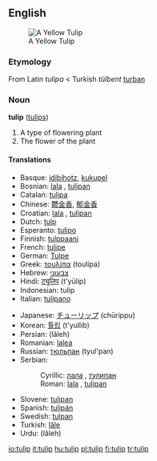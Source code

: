 ==English==
[[Image:Tulip.jpg|right|A Yellow Tulip]]
===Etymology===

From Latin ''tulipa'' < Turkish ''tülbent'' [[turban]]

===Noun===
'''tulip''' ([[tulips]])

#A type of flowering plant
#The flower of the plant

====Translations====
{{top}}
*Basque: [[idibihotz]], [[kukupel]]
*Bosnian: [[lala#Bosnian|lala]] {{f}}, [[tulipan#Bosnian|tulipan]] {{m}}
*Catalan: [[tulipa]] {{f}}
*Chinese: [[鬱金香]], [[郁金香]]
*Croatian: [[lala#Croatian|lala]] {{f}}, [[tulipan#Croatian|tulipan]] {{m}}
*Dutch: [[tulp]] {{f}}
*Esperanto: [[tulipo]]
*Finnish: [[tulppaani]]
*French: [[tulipe]] {{f}}
*German: [[Tulpe]] {{f}}
*Greek: [[τουλίπα]] {{f}} (toul&iacute;pa)
*Hebrew: [[צבעוני]]
*Hindi: [[ट्यूलिप]] (t'yūlip)
*Indonesian: tulip
*Italian: [[tulipano]] {{m}}
{{mid}}
*Japanese: [[チューリップ]] (chūrippu)
*Korean: [[튤립]] (t'yullib)
*Persian: {{FAchar|[[لاله]]}} (lâleh)
*Romanian: [[lalea]] {{f}}
*Russian: [[тюльпан]] {{m}} (tyul'pan)
*Serbian:
*:Cyrillic: [[лала#Serbian|лала]] {{f}}, [[тулипан#Serbian|тулипан]] {{m}}
*:Roman: [[lala#Serbian|lala]] {{f}}, [[tulipan#Serbian|tulipan]] {{m}}
*Slovene: [[tulipan]] {{m}}
*Spanish: [[tulipán]] {{m}}
*Swedish: [[tulpan]]
*Turkish: [[lâle]]
*Urdu: {{URchar|[[لالہ]]}} (lâleh)
{{bottom}}

[[io:tulip]]
[[it:tulip]]
[[hu:tulip]]
[[pl:tulip]]
[[fi:tulip]]
[[tr:tulip]]